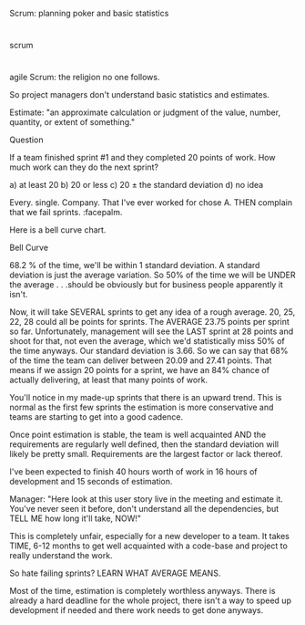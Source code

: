 Scrum: planning poker and basic statistics

#

scrum

#

agile
Scrum: the religion no one follows.

So project managers don't understand basic statistics and estimates.

Estimate: "an approximate calculation or judgment of the value, number, quantity, or extent of something."

Question

If a team finished sprint #1 and they completed 20 points of work. How much work can they do the next sprint?

a) at least 20
b) 20 or less
c) 20 ± the standard deviation
d) no idea

Every. single. Company. That I've ever worked for chose A. THEN complain that we fail sprints. :facepalm.

Here is a bell curve chart.

Bell Curve

68.2 % of the time, we'll be within 1 standard deviation. A standard deviation is just the average variation. So 50% of the time we will be UNDER the average . . .should be obviously but for business people apparently it isn't.

Now, it will take SEVERAL sprints to get any idea of a rough average. 20, 25, 22, 28 could all be points for sprints. The AVERAGE 23.75 points per sprint so far. Unfortunately, management will see the LAST sprint at 28 points and shoot for that, not even the average, which we'd statistically miss 50% of the time anyways. Our standard deviation is 3.66. So we can say that 68% of the time the team can deliver between 20.09 and 27.41 points. That means if we assign 20 points for a sprint, we have an 84% chance of actually delivering, at least that many points of work.

You'll notice in my made-up sprints that there is an upward trend. This is normal as the first few sprints the estimation is more conservative and teams are starting to get into a good cadence.

Once point estimation is stable, the team is well acquainted AND the requirements are regularly well defined, then the standard deviation will likely be pretty small. Requirements are the largest factor or lack thereof.

I've been expected to finish 40 hours worth of work in 16 hours of development and 15 seconds of estimation.

Manager: "Here look at this user story live in the meeting and estimate it. You've never seen it before, don't understand all the dependencies, but TELL ME how long it'll take, NOW!"

This is completely unfair, especially for a new developer to a team. It takes TIME, 6-12 months to get well acquainted with a code-base and project to really understand the work.

So hate failing sprints? LEARN WHAT AVERAGE MEANS.

Most of the time, estimation is completely worthless anyways. There is already a hard deadline for the whole project, there isn't a way to speed up development if needed and there work needs to get done anyways.
